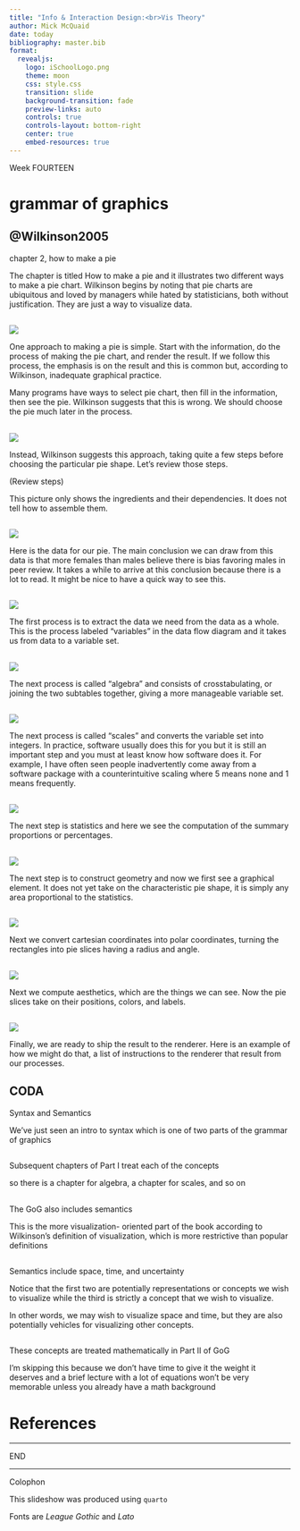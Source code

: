 ```yaml
---
title: "Info & Interaction Design:<br>Vis Theory"
author: Mick McQuaid
date: today
bibliography: master.bib
format:
  revealjs:
    logo: iSchoolLogo.png
    theme: moon
    css: style.css
    transition: slide
    background-transition: fade
    preview-links: auto
    controls: true
    controls-layout: bottom-right
    center: true
    embed-resources: true
---
```


::: {.r-fit-text}
Week FOURTEEN
:::

# grammar of graphics

## @Wilkinson2005
chapter 2, how to make a pie

::: {.notes}
The chapter is titled How to make a pie
and it illustrates two different ways to
make a pie chart. Wilkinson begins by
noting that pie charts are ubiquitous and
loved by managers while hated by
statisticians, both without
justification. They are just a way to
visualize data.
:::

##

![](fiSimplePie.png)

::: {.notes}
One approach to making a pie is simple.
Start with the information, do the
process of making the pie chart, and
render the result. If we follow this
process, the emphasis is on the result
and this is common but, according to
Wilkinson, inadequate graphical practice.

Many programs have ways to select pie
chart, then fill in the information, then
see the pie. Wilkinson suggests that this
is wrong. We should choose the pie much
later in the process.
:::

##

![](fiDataToGraphic.png)

::: {.notes}
Instead, Wilkinson suggests this
approach, taking quite a few steps before
choosing the particular pie shape. Let's
review those steps.

(Review steps)

This picture only shows the ingredients
and their dependencies. It does not tell
how to assemble them.
:::

##

![](fiACLSdata.png)

::: {.notes}
Here is the data for our pie. The main
conclusion we can draw from this data is
that more females than males believe
there is bias favoring males in peer
review. It takes a while to arrive at
this conclusion because there is a lot to
read. It might be nice to have a quick
way to see this.
:::

##

![](fiSubtables.png)

::: {.notes}
The first process is to extract the data
we need from the data as a whole. This is
the process labeled "variables" in the
data flow diagram and it takes us from
data to a variable set.
:::

##

![](fiCrosstab.png)

::: {.notes}
The next process is called "algebra" and
consists of crosstabulating, or joining
the two subtables together, giving a more
manageable variable set.
:::

##

![](fiApplyScales.png)

::: {.notes}
The next process is called "scales" and
converts the variable set into integers.
In practice, software usually does this
for you but it is still an important step
and you must at least know how software
does it. For example, I have often seen
people inadvertently come away from a
software package with a counterintuitive
scaling where 5 means none and 1 means
frequently.
:::

##

![](fiComputeStats.png)

::: {.notes}
The next step is statistics and here we
see the computation of the summary
proportions or percentages.
:::

##

![](fiConstructGeom.png)

::: {.notes}
The next step is to construct geometry
and now we first see a graphical element.
It does not yet take on the
characteristic pie shape, it is simply
any area proportional to the statistics.
:::

##

![](fiApplyCoords.png)

::: {.notes}
Next we convert cartesian coordinates
into polar coordinates, turning the
rectangles into pie slices having a
radius and angle.
:::

##

![](fiComputeAesth.png)

::: {.notes}
Next we compute aesthetics, which are the
things we can see. Now the pie slices
take on their positions, colors, and
labels.
:::

##

![](fiPairPies.png)

::: {.notes}
Finally, we are ready to ship the result
to the renderer. Here is an example of
how we might do that, a list of
instructions to the renderer that result
from our processes.
:::

## CODA
Syntax and Semantics

::: {.notes}
We've just seen
an intro to syntax
which is one of two parts
of the grammar of graphics
:::

##
Subsequent chapters
of Part I treat
each of the concepts

::: {.notes}
so there is a chapter for algebra,
a chapter for scales, and so on
:::

##
The GoG also
includes semantics

::: {.notes}
This is the more visualization-
oriented part of the book according
to Wilkinson's definition of
visualization, which is more
restrictive than popular definitions
:::

##
Semantics include
space, time, and uncertainty

::: {.notes}
Notice that the first two are
potentially representations
or concepts we wish to visualize
while the third is strictly a
concept that we wish to visualize.

In other words, we may wish to visualize
space and time, but they are also
potentially vehicles for visualizing
other concepts.
:::

##
These concepts are treated
mathematically in Part II
of GoG

::: {.notes}
I'm skipping this because we
don't have time to give it the
weight it deserves and a brief
lecture with a lot of equations
won't be very memorable unless
you already have a math background
:::

# References

::: {#refs}
:::

---

::: {.r-fit-text}
END
:::

---

Colophon

This slideshow was produced using `quarto`

Fonts are *League Gothic* and *Lato*

